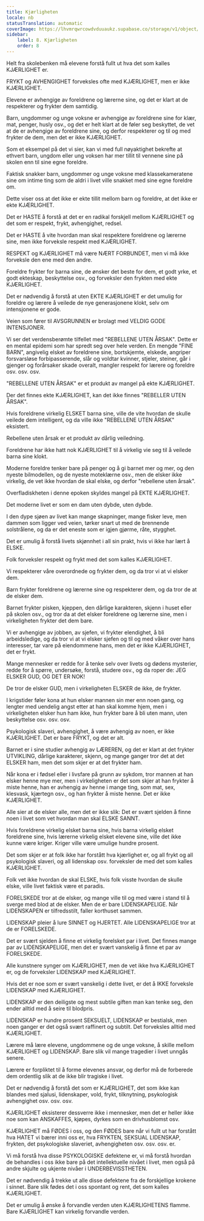 ```yaml
---
title: Kjærligheten
locale: nb
statusTranslation: automatic
coverImage: https://lhvmrqwrcowdvduuaukz.supabase.co/storage/v1/object/public/strapi-uploads/small_cover-educacion-fundamental.webp-2d51a7828a2b1309555be27f7e2a61a0.webp
sidebar:
    label: 8. Kjærligheten
    order: 8
---
```

Helt fra skolebenken må elevene forstå fullt ut hva det som kalles KJÆRLIGHET er.

FRYKT og AVHENGIGHET forveksles ofte med KJÆRLIGHET, men er ikke KJÆRLIGHET.

Elevene er avhengige av foreldrene og lærerne sine, og det er klart at de respekterer og frykter dem samtidig.

Barn, ungdommer og unge voksne er avhengige av foreldrene sine for klær, mat, penger, husly osv., og det er helt klart at de føler seg beskyttet, de vet at de er avhengige av foreldrene sine, og derfor respekterer og til og med frykter de dem, men det er ikke KJÆRLIGHET.

Som et eksempel på det vi sier, kan vi med full nøyaktighet bekrefte at ethvert barn, ungdom eller ung voksen har mer tillit til vennene sine på skolen enn til sine egne foreldre.

Faktisk snakker barn, ungdommer og unge voksne med klassekameratene sine om intime ting som de aldri i livet ville snakket med sine egne foreldre om.

Dette viser oss at det ikke er ekte tillit mellom barn og foreldre, at det ikke er ekte KJÆRLIGHET.

Det er HASTE å forstå at det er en radikal forskjell mellom KJÆRLIGHET og det som er respekt, frykt, avhengighet, redsel.

Det er HASTE å vite hvordan man skal respektere foreldrene og lærerne sine, men ikke forveksle respekt med KJÆRLIGHET.

RESPEKT og KJÆRLIGHET må være NÆRT FORBUNDET, men vi må ikke forveksle den ene med den andre.

Foreldre frykter for barna sine, de ønsker det beste for dem, et godt yrke, et godt ekteskap, beskyttelse osv., og forveksler den frykten med ekte KJÆRLIGHET.

Det er nødvendig å forstå at uten EKTE KJÆRLIGHET er det umulig for foreldre og lærere å veilede de nye generasjonene klokt, selv om intensjonene er gode.

Veien som fører til AVSGRUNNEN er brolagt med VELDIG GODE INTENSJONER.

Vi ser det verdensberømte tilfellet med "REBELLENE UTEN ÅRSAK". Dette er en mental epidemi som har spredt seg over hele verden. En mengde "FINE BARN", angivelig elsket av foreldrene sine, bortskjemte, elskede, angriper forsvarsløse forbipasserende, slår og voldtar kvinner, stjeler, steiner, går i gjenger og forårsaker skade overalt, mangler respekt for lærere og foreldre osv. osv. osv.

"REBELLENE UTEN ÅRSAK" er et produkt av mangel på ekte KJÆRLIGHET.

Der det finnes ekte KJÆRLIGHET, kan det ikke finnes "REBELLER UTEN ÅRSAK".

Hvis foreldrene virkelig ELSKET barna sine, ville de vite hvordan de skulle veilede dem intelligent, og da ville ikke "REBELLENE UTEN ÅRSAK" eksistert.

Rebellene uten årsak er et produkt av dårlig veiledning.

Foreldrene har ikke hatt nok KJÆRLIGHET til å virkelig vie seg til å veilede barna sine klokt.

Moderne foreldre tenker bare på penger og å gi barnet mer og mer, og den nyeste bilmodellen, og de nyeste moteklærne osv., men de elsker ikke virkelig, de vet ikke hvordan de skal elske, og derfor "rebellene uten årsak".

Overfladiskheten i denne epoken skyldes mangel på EKTE KJÆRLIGHET.

Det moderne livet er som en dam uten dybde, uten dybde.

I den dype sjøen av livet kan mange skapninger, mange fisker leve, men dammen som ligger ved veien, tørker snart ut med de brennende solstrålene, og da er det eneste som er igjen gjørme, råte, stygghet.

Det er umulig å forstå livets skjønnhet i all sin prakt, hvis vi ikke har lært å ELSKE.

Folk forveksler respekt og frykt med det som kalles KJÆRLIGHET.

Vi respekterer våre overordnede og frykter dem, og da tror vi at vi elsker dem.

Barn frykter foreldrene og lærerne sine og respekterer dem, og da tror de at de elsker dem.

Barnet frykter pisken, kjeppen, den dårlige karakteren, skjenn i huset eller på skolen osv., og tror da at det elsker foreldrene og lærerne sine, men i virkeligheten frykter det dem bare.

Vi er avhengige av jobben, av sjefen, vi frykter elendighet, å bli arbeidsledige, og da tror vi at vi elsker sjefen og til og med våker over hans interesser, tar vare på eiendommene hans, men det er ikke KJÆRLIGHET, det er frykt.

Mange mennesker er redde for å tenke selv over livets og dødens mysterier, redde for å spørre, undersøke, forstå, studere osv., og da roper de: JEG ELSKER GUD, OG DET ER NOK!

De tror de elsker GUD, men i virkeligheten ELSKER de ikke, de frykter.

I krigstider føler kona at hun elsker mannen sin mer enn noen gang, og lengter med uendelig angst etter at han skal komme hjem, men i virkeligheten elsker hun ham ikke, hun frykter bare å bli uten mann, uten beskyttelse osv. osv. osv.

Psykologisk slaveri, avhengighet, å være avhengig av noen, er ikke KJÆRLIGHET. Det er bare FRYKT, og det er alt.

Barnet er i sine studier avhengig av LÆREREN, og det er klart at det frykter UTVIKLING, dårlige karakterer, skjenn, og mange ganger tror det at det ELSKER ham, men det som skjer er at det frykter ham.

Når kona er i fødsel eller i livsfare på grunn av sykdom, tror mannen at han elsker henne mye mer, men i virkeligheten er det som skjer at han frykter å miste henne, han er avhengig av henne i mange ting, som mat, sex, klesvask, kjærtegn osv., og han frykter å miste henne. Det er ikke KJÆRLIGHET.

Alle sier at de elsker alle, men det er ikke slik: Det er svært sjelden å finne noen i livet som vet hvordan man skal ELSKE SANNT.

Hvis foreldrene virkelig elsket barna sine, hvis barna virkelig elsket foreldrene sine, hvis lærerne virkelig elsket elevene sine, ville det ikke kunne være kriger. Kriger ville være umulige hundre prosent.

Det som skjer er at folk ikke har forstått hva kjærlighet er, og all frykt og all psykologisk slaveri, og all lidenskap osv. forveksler de med det som kalles KJÆRLIGHET.

Folk vet ikke hvordan de skal ELSKE, hvis folk visste hvordan de skulle elske, ville livet faktisk være et paradis.

FORELSKEDE tror at de elsker, og mange ville til og med være i stand til å sverge med blod at de elsker. Men de er bare LIDENSKAPELIGE. Når LIDENSKAPEN er tilfredsstilt, faller korthuset sammen.

LIDENSKAP pleier å lure SINNET og HJERTET. Alle LIDENSKAPELIGE tror at de er FORELSKEDE.

Det er svært sjelden å finne et virkelig forelsket par i livet. Det finnes mange par av LIDENSKAPELIGE, men det er svært vanskelig å finne et par av FORELSKEDE.

Alle kunstnere synger om KJÆRLIGHET, men de vet ikke hva KJÆRLIGHET er, og de forveksler LIDENSKAP med KJÆRLIGHET.

Hvis det er noe som er svært vanskelig i dette livet, er det å IKKE forveksle LIDENSKAP med KJÆRLIGHET.

LIDENSKAP er den deiligste og mest subtile giften man kan tenke seg, den ender alltid med å seire til blodpris.

LIDENSKAP er hundre prosent SEKSUELT, LIDENSKAP er bestialsk, men noen ganger er det også svært raffinert og subtilt. Det forveksles alltid med KJÆRLIGHET.

Lærere må lære elevene, ungdommene og de unge voksne, å skille mellom KJÆRLIGHET og LIDENSKAP. Bare slik vil mange tragedier i livet unngås senere.

Lærere er forpliktet til å forme elevenes ansvar, og derfor må de forberede dem ordentlig slik at de ikke blir tragiske i livet.

Det er nødvendig å forstå det som er KJÆRLIGHET, det som ikke kan blandes med sjalusi, lidenskaper, vold, frykt, tilknytning, psykologisk avhengighet osv. osv. osv.

KJÆRLIGHET eksisterer dessverre ikke i mennesker, men det er heller ikke noe som kan ANSKAFFES, kjøpes, dyrkes som en drivhusblomst osv.

KJÆRLIGHET må FØDES i oss, og den FØDES bare når vi fullt ut har forstått hva HATET vi bærer inni oss er, hva FRYKTEN, SEKSUAL LIDENSKAP, frykten, det psykologiske slaveriet, avhengigheten osv. osv. osv. er.

Vi må forstå hva disse PSYKOLOGISKE defektene er, vi må forstå hvordan de behandles i oss ikke bare på det intellektuelle nivået i livet, men også på andre skjulte og ukjente nivåer i UNDERBEVISSTHETEN.

Det er nødvendig å trekke ut alle disse defektene fra de forskjellige krokene i sinnet. Bare slik fødes det i oss spontant og rent, det som kalles KJÆRLIGHET.

Det er umulig å ønske å forvandle verden uten KJÆRLIGHETENS flamme. Bare KJÆRLIGHET kan virkelig forvandle verden.

